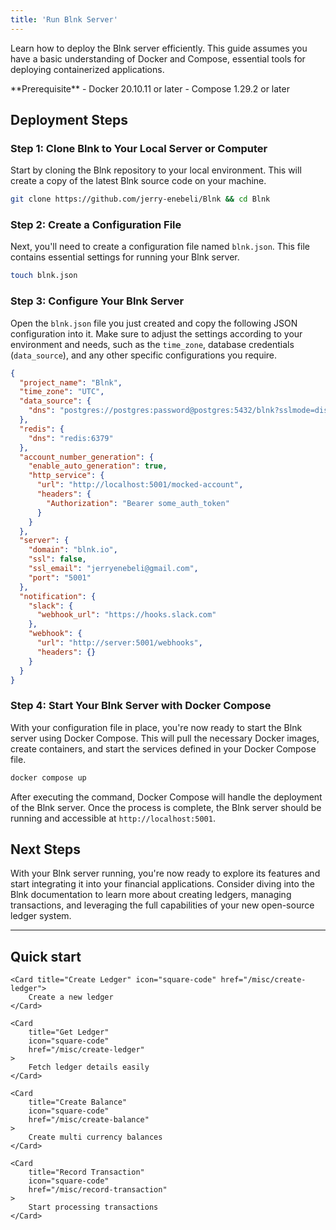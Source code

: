 ```yaml
---
title: 'Run Blnk Server'
---
```

Learn how to deploy the Blnk server efficiently. This guide assumes you have a basic understanding of Docker and Compose, essential tools for deploying containerized applications.

<Info>
    **Prerequisite**
    - Docker 20.10.11 or later
    - Compose 1.29.2 or later
</Info>

## Deployment Steps

### Step 1: Clone Blnk to Your Local Server or Computer

Start by cloning the Blnk repository to your local environment. This will create a copy of the latest Blnk source code on your machine.

```bash
git clone https://github.com/jerry-enebeli/Blnk && cd Blnk
```

### Step 2: Create a Configuration File

Next, you'll need to create a configuration file named `blnk.json`. This file contains essential settings for running your Blnk server.

```bash
touch blnk.json
```

### Step 3: Configure Your Blnk Server

Open the `blnk.json` file you just created and copy the following JSON configuration into it. Make sure to adjust the settings according to your environment and needs, such as the `time_zone`, database credentials (`data_source`), and any other specific configurations you require.

```json
{
  "project_name": "Blnk",
  "time_zone": "UTC",
  "data_source": {
    "dns": "postgres://postgres:password@postgres:5432/blnk?sslmode=disable"
  },
  "redis": {
    "dns": "redis:6379"
  },
  "account_number_generation": {
    "enable_auto_generation": true,
    "http_service": {
      "url": "http://localhost:5001/mocked-account",
      "headers": {
        "Authorization": "Bearer some_auth_token"
      }
    }
  },
  "server": {
    "domain": "blnk.io",
    "ssl": false,
    "ssl_email": "jerryenebeli@gmail.com",
    "port": "5001"
  },
  "notification": {
    "slack": {
      "webhook_url": "https://hooks.slack.com"
    },
    "webhook": {
      "url": "http://server:5001/webhooks",
      "headers": {}
    }
  }
}
```

### Step 4: Start Your Blnk Server with Docker Compose

With your configuration file in place, you're now ready to start the Blnk server using Docker Compose. This will pull the necessary Docker images, create containers, and start the services defined in your Docker Compose file.

```bash
docker compose up
```

After executing the command, Docker Compose will handle the deployment of the Blnk server. Once the process is complete, the Blnk server should be running and accessible at `http://localhost:5001`.

## Next Steps

With your Blnk server running, you're now ready to explore its features and start integrating it into your financial applications. Consider diving into the Blnk documentation to learn more about creating ledgers, managing transactions, and leveraging the full capabilities of your new open-source ledger system.

---
## Quick start
<CardGroup>

    <Card title="Create Ledger" icon="square-code" href="/misc/create-ledger">
        Create a new ledger
    </Card>

    <Card
        title="Get Ledger"
        icon="square-code"
        href="/misc/create-ledger"
    >
        Fetch ledger details easily
    </Card>

    <Card
        title="Create Balance"
        icon="square-code"
        href="/misc/create-balance"
    >
        Create multi currency balances
    </Card>

    <Card
        title="Record Transaction"
        icon="square-code"
        href="/misc/record-transaction"
    >
        Start processing transactions
    </Card>

</CardGroup>
